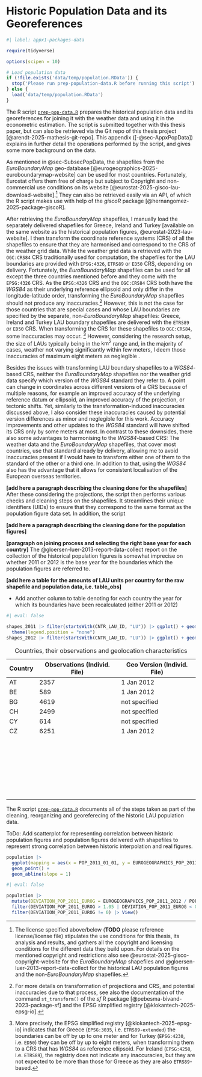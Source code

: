 # Historic Population Data and its Georeferences {#sec-AppxPopData}

```r
#| label: appx1-packages-data

require(tidyverse)

options(scipen = 10)

# Load population data
if (!file.exists('data/temp/population.RData')) {
  stop('Please run prep-population-data.R before running this script')
} else {
  load('data/temp/population.RData')
}
```

The R script [`prep-pop-data.R`](./prep-pop-data.R) prepares the historical population data and its georeferences for joining it with the weather data and using it in the econometric estimation.
The script is submitted together with this thesis paper, but can also be retrieved via the Git repo of this thesis project [@arendt-2025-mathesis-git-repo].
This appendix ([-@sec-AppxPopData]) explains in further detail the operations performed by the script, and gives some more background on the data.

As mentioned in @sec-SubsecPopData, the shapefiles from the *EuroBoundaryMap* geo-database [@eurogeographics-2025-euroboundarymap-website] can be used for most countries.
Fortunately, Eurostat offers them free of charge but subject to Copyright and non-commercial use conditions on its website [@eurostat-2025-gisco-lau-download-website].[^appx-1-pop-data-1]
They can also be retrieved easily via an API, of which the R script makes use with help of the *giscoR* package [@hernangomez-2025-package-giscoR].

[^appx-1-pop-data-1]: The license specified above/below (**TODO** please reference license/license file) stipulates the use conditions for this thesis, its analysis and results, and gathers all the copyright and licensing conditions for the different data they build upon.
    For details on the mentioned copyright and restrictions also see @eurostat-2025-gisco-copyright-website for the *EuroBoundaryMap* shapefiles and @gloersen-luer-2013-report-data-collect for the historical LAU population figures and the non-*EuroBoundaryMap* shapefiles.

After retrieving the *EuroBoundaryMap* shapefiles, I manually load the separately delivered shapefiles for Greece, Ireland and Turkey [available on the same website as the historical population figures, @eurostat-2023-lau-website].
I then transform the coordinate reference systems (CRS) of all the shapefiles to ensure that they are harmonised and correspond to the CRS of the weather grid data.
While the weather grid data is retrieved with the `OGC:CRS84` CRS traditionally used for computation, the shapefiles for the LAU boundaries are provided with `EPSG:4326`, `ETRS89` or `ED50` CRS, depending on delivery.
Fortunately, the *EuroBoundaryMap* shapefiles can be used for all except the three countries mentioned before and they come with the `EPSG:4326` CRS. As the `EPSG:4326` CRS and the `OGC:CRS84` CRS both have the *WGS84* as their underlying reference ellipsoid and only differ in the longitude-latitude order, transforming the *EuroBoundaryMap* shapefiles should not produce any inaccuracies.[^appx-1-pop-data-2]
However, this is not the case for those countries that are special cases and whose LAU boundaries are specified by the separate, non-*EuroBoundaryMap* shapefiles: Greece, Ireland and Turkey LAU boundary shapefiles are delivered with the `ETRS89` or `ED50` CRS. When transforming the CRS for these shapefiles to `OGC:CRS84`, some inaccuracies may occur.
[^appx-1-pop-data-3] However, considering the research setup, the size of LAUs typically being in the $\mathrm{km}^2$ range and, in the majority of cases, weather not varying significantly within few meters, I deem those inaccuracies of maximum eight meters as neglegible
.

[^appx-1-pop-data-2]: For more details on transformation of projections and CRS, and potential inaccuracies due to that process, see also the documentation of the command `st_transform()` of the *sf* R package [@pebesma-bivand-2023-package-sf] and the EPSG simplified registry [@klokantech-2025-epsg-io].

[^appx-1-pop-data-3]: More precisely, the EPSG simplified registry [@klokantech-2025-epsg-io] indicates that for Greece (`EPSG:3035`, i.e. `ETRS89-extended`) the boundaries can be off by up to one meter and for Turkey (`EPSG:4230`, i.e. `ED50`) they can be off by up to eight meters, when transforming them to a CRS that has *WGS84* as reference ellipsoid.
    For Ireland (`EPSG:4258`, i.e. `ETRS89`), the registriy does not indicate any inaccuracies, but they are not expected to be more than those for Greece as they are also `ETRS89`-based.

Besides the issues with transforming LAU boundary shapefiles to a *WGS84*-based CRS, neither the *EuroBoundaryMap* shapefiles nor the weather grid data specify which version of the *WGS84* standard they refer to.
A point can change in coordinates across different versions of a CRS because of multiple reasons, for example an improved accuracy of the underlying reference datum or ellipsoid, an improved accuracy of the projection, or tectonic shifts.
Yet, similarly to the transformation-induced inaccuracies discussed above, I also consider these inaccuracies caused by potential version differences as minor and neglegible for this work.
Accuracy improvements and other updates to the *WGS84* standard will have shifted its CRS only by some meters at most.
In contrast to these downsides, there also some advantages to harmonising to the *WGS84*-based CRS: The weather data and the *EuroBoundaryMap* shapefiles, that cover most countries, use that standard already by delivery, allowing me to avoid inaccuracies present if I would have to transform either one of them to the standard of the other or a third one.
In addition to that, using the *WGS84* also has the advantage that it allows for consistent localisation of the European overseas territories.

**\[add here a paragraph describing the cleaning done for the shapefiles\]** After these considering the projections, the script then performs various checks and cleaning steps on the shapefiles.
It streamlines their unique identifiers (UIDs) to ensure that they correspond to the same format as the population figure data set.
In addition, the script

**\[add here a paragraph describing the cleaning done for the population figures\]**

**\[paragraph on joining process and selecting the right base year for each country\]** The @gloersen-luer-2013-report-data-collect report on the collection of the historical population figures is somewhat imprecise on whether 2011 or 2012 is the base year for the boundaries which the population figures are referred to.

**\[add here a table for the amounts of LAU units per country for the raw shapefile and population data, i.e. table_obs\]**

-   Add another column to table denoting for each country the year for which its boundaries have been recalculated (either 2011 or 2012)

```r
#| eval: false

shapes_2011 |> filter(startsWith(CNTR_LAU_ID, "LU")) |> ggplot() + geom_sf(aes(fill = ifelse(LAU_NAME == "Eschweiler" | LAU_NAME == "Wiltz", "Highlight", "Default"))) + scale_fill_manual(values = c("Highlight" = "red", "Default" = "grey")) +
  theme(legend.position = "none")
shapes_2012 |> filter(startsWith(CNTR_LAU_ID, "LU")) |> ggplot() + geom_sf()

```

| Country | Observations (Individ. File) | Geo Version (Individ. File) |
|---------|------------------------------|-----------------------------|
| AT      | 2357                         | 1 Jan 2012                  |
| BE      | 589                          | 1 Jan 2012                  |
| BG      | 4619                         | not specified               |
| CH      | 2499                         | not specified               |
| CY      | 614                          | not specified               |
| CZ      | 6251                         | 1 Jan 2012                  |
|         |                              |                             |
|         |                              |                             |
|         |                              |                             |
|         |                              |                             |
|         |                              |                             |
|         |                              |                             |
|         |                              |                             |
|         |                              |                             |
|         |                              |                             |
|         |                              |                             |
|         |                              |                             |
|         |                              |                             |
|         |                              |                             |
|         |                              |                             |
|         |                              |                             |
|         |                              |                             |
|         |                              |                             |
|         |                              |                             |
|         |                              |                             |
|         |                              |                             |
|         |                              |                             |
|         |                              |                             |
|         |                              |                             |
|         |                              |                             |
|         |                              |                             |
|         |                              |                             |
|         |                              |                             |
|         |                              |                             |

: Countries, their observations and geolocation characteristics

The R script [`prep-pop-data.R`](./prep-pop-data.R) documents all of the steps taken as part of the cleaning, reorganizing and georeferecing of the historic LAU population data.

ToDo: Add scatterplot for representing correlation between historic population figures and population figures delivered with shapefiles to represent strong correlation between historic interpolation and real figures.

```r
population |> 
  ggplot(mapping = aes(x = POP_2011_01_01, y = EUROGEOGRAPHICS_POP_2011_2012)) +
  geom_point() +
  geom_abline(slope = 1)
```

```r
#| eval: false

population |> 
  mutate(DEVIATION_POP_2011_EUROG = EUROGEOGRAPHICS_POP_2011_2012 / POP_2011_01_01) |> 
  filter(DEVIATION_POP_2011_EUROG > 1.05 | DEVIATION_POP_2011_EUROG < 0.95) |> 
  filter(DEVIATION_POP_2011_EUROG != 0) |> View()
```

